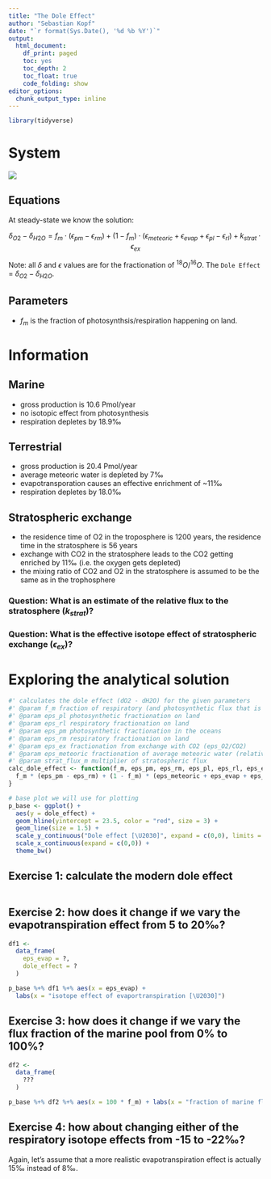 ```yaml
---
title: "The Dole Effect"
author: "Sebastian Kopf"
date: "`r format(Sys.Date(), '%d %b %Y')`"
output:
  html_document: 
    df_print: paged
    toc: yes
    toc_depth: 2
    toc_float: true
    code_folding: show
editor_options:
  chunk_output_type: inline
---
```



```r
library(tidyverse)
```

# System

![](system.png)

## Equations

At steady-state we know the solution:

$$
\delta_{O2} - \delta_{H2O} = f_m \cdot (\epsilon_{pm} - \epsilon_{rm}) + (1-f_m)\cdot (\epsilon_{meteoric} + \epsilon_{evap} + \epsilon_{pl} - \epsilon_{rl}) + k_{strat}\cdot \epsilon_{ex}
$$

Note: all $\delta$ and $\epsilon$ values are for the fractionation of $^{18}O/^{16}O$. The `Dole Effect` = $\delta_{O2} - \delta_{H2O}$.

## Parameters

 - $f_m$ is the fraction of photosynthsis/respiration happening on land.


# Information

## Marine

 - gross production is 10.6 Pmol/year
 - no isotopic effect from photosynthesis
 - respiration depletes by 18.9‰
 
## Terrestrial

 - gross production is 20.4 Pmol/year
 - average meteoric water is depleted by 7‰
 - evapotransporation causes an effective enrichment of ~11‰
 - respiration depletes by 18.0‰

## Stratospheric exchange

 - the residence time of O2 in the troposphere is 1200 years, the residence time in the stratosphere is 56 years
 - exchange with CO2 in the stratosphere leads to the CO2 getting enriched by 11‰ (i.e. the oxygen gets depleted)
 - the mixing ratio of CO2 and O2 in the stratosphere is assumed to be the same as in the trophosphere

### Question: What is an estimate of the relative flux to the stratosphere ($k_{strat}$)?

### Question: What is the effective isotope effect of stratospheric exchange ($\epsilon_{ex}$)?


# Exploring the analytical solution

```r
#' calculates the dole effect (dO2 - dH2O) for the given parameters
#' @param f_m fraction of respiratory (and photosynthetic flux that is marine)
#' @param eps_pl photosynthetic fractionation on land 
#' @param eps_rl respiratory fractionation on land
#' @param eps_pm photosynthetic fractionation in the oceans 
#' @param eps_rm respiratory fractionation on land
#' @param eps_ex fractionation from exchange with CO2 (eps_O2/CO2)
#' @param eps_meteoric fractionation of average meteoric water (relative to ocean)
#' @param strat_flux_m multiplier of stratospheric flux
calc_dole_effect <- function(f_m, eps_pm, eps_rm, eps_pl, eps_rl, eps_ex, eps_evap, eps_meteoric, strat_flux_m) {
  f_m * (eps_pm - eps_rm) + (1 - f_m) * (eps_meteoric + eps_evap + eps_pl - eps_rl) + strat_flux_m * eps_ex
}

# base plot we will use for plotting
p_base <- ggplot() + 
  aes(y = dole_effect) +
  geom_hline(yintercept = 23.5, color = "red", size = 3) +
  geom_line(size = 1.5) +
  scale_y_continuous("Dole effect [\U2030]", expand = c(0,0), limits = c(18, 26)) +
  scale_x_continuous(expand = c(0,0)) +
  theme_bw()
```

## Exercise 1: calculate the modern dole effect

```r

```

## Exercise 2: how does it change if we vary the evapotranspiration effect from 5 to 20‰?

```r
df1 <- 
  data_frame(
    eps_evap = ?,
    dole_effect = ?
  ) 

p_base %+% df1 %+% aes(x = eps_evap) + 
  labs(x = "isotope effect of evaportranspiration [\U2030]")
```

## Exercise 3: how does it change if we vary the flux fraction of the marine pool from 0% to 100%?

```r
df2 <- 
  data_frame(
    ???
  ) 

p_base %+% df2 %+% aes(x = 100 * f_m) + labs(x = "fraction of marine flux [%]")
```

## Exercise 4: how about changing either of the respiratory isotope effects from -15 to -22‰?

Again, let's assume that a more realistic evapotranspiration effect is actually 15‰ instead of 8‰.


```r

```



